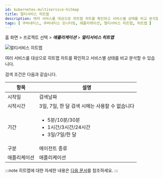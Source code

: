 ```yaml
---
id: kubernetes-multiservice-hitmap
title: 멀티서비스 히트맵
description: 여러 서비스를 대상으로 히트맵 차트를 확인하고 서비스별 상태를 비교 분석할 수 있습니다.
tags: [ 쿠버네티스, 쿠버네티스 모니터링, 애플리케이션, 멀티서비스 히트맵, 히트맵 ]
---
```


홈 화면 > 프로젝트 선택 > ***애플리케이션*** > ***멀티서비스 히트맵***

![멀티서비스 히트맵](https://img.whatap.io/media/images/whatap_kubernetes_application_multiservice_hitmap.png)

여러 서비스를 대상으로 히트맵 차트를 확인하고 서비스별 상태를 비교 분석할 수 있습니다.

검색 조건은 다음과 같습니다.

| 항목         | 설명                                                                             |
| ------------ | -------------------------------------------------------------------------------- |
| 시작일       | 검색날짜                                                                         |
| 시작시간     | 3일, 7일, 한 달 검색 시에는 사용할 수 없습니다                                   |
| 기간         | <ul><li>5분/10분/30분</li><li>1시간/3시간/24시간</li><li>3일/7일/한 달</li></ul> |
| 구분         | 에이전트 종류                                                                  |
| 애플리케이션 | 애플리케이션                                                                   |

:::note
히트맵에 대한 자세한 내용은 [다음 문서](../track-transactions/trs-view)를 참조하세요.
:::